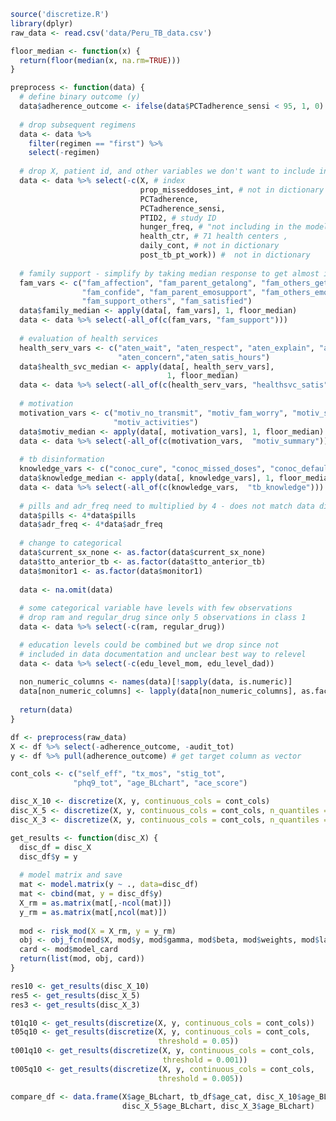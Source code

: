 ```r
source('discretize.R')
library(dplyr)
raw_data <- read.csv('data/Peru_TB_data.csv')

floor_median <- function(x) {
  return(floor(median(x, na.rm=TRUE)))
}

preprocess <- function(data) {
  # define binary outcome (y)
  data$adherence_outcome <- ifelse(data$PCTadherence_sensi < 95, 1, 0)
  
  # drop subsequent regimens
  data <- data %>%
    filter(regimen == "first") %>%
    select(-regimen)
  
  # drop X, patient id, and other variables we don't want to include in our model
  data <- data %>% select(-c(X, # index
                             prop_misseddoses_int, # not in dictionary
                             PCTadherence,
                             PCTadherence_sensi,
                             PTID2, # study ID
                             hunger_freq, # "not including in the model"
                             health_ctr, # 71 health centers ,
                             daily_cont, # not in dictionary
                             post_tb_pt_work)) #  not in dictionary
  
  # family support - simplify by taking median response to get almost integer value
  fam_vars <- c("fam_affection", "fam_parent_getalong", "fam_others_getalong",
                "fam_confide", "fam_parent_emosupport", "fam_others_emosupport",
                "fam_support_others", "fam_satisfied")
  data$family_median <- apply(data[, fam_vars], 1, floor_median)
  data <- data %>% select(-all_of(c(fam_vars, "fam_support")))
  
  # evaluation of health services
  health_serv_vars <- c("aten_wait", "aten_respect", "aten_explain", "aten_space",
                        "aten_concern","aten_satis_hours")
  data$health_svc_median <- apply(data[, health_serv_vars],
                                   1, floor_median)
  data <- data %>% select(-all_of(c(health_serv_vars, "healthsvc_satis")))
  
  # motivation
  motivation_vars <- c("motiv_no_transmit", "motiv_fam_worry", "motiv_study_work",
                       "motiv_activities")
  data$motiv_median <- apply(data[, motivation_vars], 1, floor_median)
  data <- data %>% select(-all_of(c(motivation_vars,  "motiv_summary")))
  
  # tb disinformation
  knowledge_vars <- c("conoc_cure", "conoc_missed_doses", "conoc_default")
  data$knowledge_median <- apply(data[, knowledge_vars], 1, floor_median)
  data <- data %>% select(-all_of(c(knowledge_vars,  "tb_knowledge")))
  
  # pills and adr_freq need to multiplied by 4 - does not match data dictionary
  data$pills <- 4*data$pills
  data$adr_freq <- 4*data$adr_freq
  
  # change to categorical
  data$current_sx_none <- as.factor(data$current_sx_none)
  data$tto_anterior_tb <- as.factor(data$tto_anterior_tb)
  data$monitor1 <- as.factor(data$monitor1)
  
  data <- na.omit(data)
  
  # some categorical variable have levels with few observations
  # drop ram and regular_drug since only 5 observations in class 1
  data <- data %>% select(-c(ram, regular_drug))

  # education levels could be combined but we drop since not
  # included in data documentation and unclear best way to relevel
  data <- data %>% select(-c(edu_level_mom, edu_level_dad))
  
  non_numeric_columns <- names(data)[!sapply(data, is.numeric)]
  data[non_numeric_columns] <- lapply(data[non_numeric_columns], as.factor)
  
  return(data)
}

df <- preprocess(raw_data)
X <- df %>% select(-adherence_outcome, -audit_tot) 
y <- df %>% pull(adherence_outcome) # get target column as vector

cont_cols <- c("self_eff", "tx_mos", "stig_tot",
              "phq9_tot", "age_BLchart", "ace_score")
```


```r
disc_X_10 <- discretize(X, y, continuous_cols = cont_cols)
disc_X_5 <- discretize(X, y, continuous_cols = cont_cols, n_quantiles = rep(5, length(cont_cols)))
disc_X_3 <- discretize(X, y, continuous_cols = cont_cols, n_quantiles = rep(3, length(cont_cols)))
```

```r
get_results <- function(disc_X) {
  disc_df = disc_X
  disc_df$y = y
  
  # model matrix and save
  mat <- model.matrix(y ~ ., data=disc_df)
  mat <- cbind(mat, y = disc_df$y)
  X_rm = as.matrix(mat[,-ncol(mat)])
  y_rm = as.matrix(mat[,ncol(mat)])
    
  mod <- risk_mod(X = X_rm, y = y_rm)
  obj <- obj_fcn(mod$X, mod$y, mod$gamma, mod$beta, mod$weights, mod$lambda0)
  card <- mod$model_card
  return(list(mod, obj, card))
}
```

```r
res10 <- get_results(disc_X_10)
res5 <- get_results(disc_X_5)
res3 <- get_results(disc_X_3)
```

```r
t01q10 <- get_results(discretize(X, y, continuous_cols = cont_cols))
t05q10 <- get_results(discretize(X, y, continuous_cols = cont_cols,  
                                 threshold = 0.05))
t001q10 <- get_results(discretize(X, y, continuous_cols = cont_cols,
                                  threshold = 0.001))
t005q10 <- get_results(discretize(X, y, continuous_cols = cont_cols,  
                                 threshold = 0.005))
```


```r
compare_df <- data.frame(X$age_BLchart, tb_df$age_cat, disc_X_10$age_BLchart,
                         disc_X_5$age_BLchart, disc_X_3$age_BLchart)

```